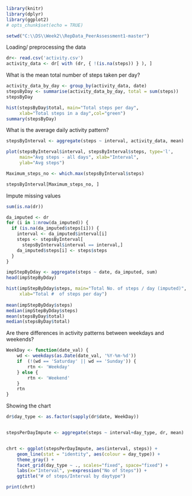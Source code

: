 
<!-- --- -->
<!-- title: 'Reproducible Research: Peer Assessment 1' -->
<!-- output: -->
<!--   html_document: -->
<!--     keep_md: yes -->

<!-- --- -->


<!-- Start -->
```{r echo=TRUE}

library(knitr)
library(dplyr)
library(ggplot2)
# opts_chunk$set(echo = TRUE)

setwd("C:\\DS\\Week2\\RepData_PeerAssessment1-master")
```

Loading/ preprocessing the data
```{r echo=TRUE}
dr<- read.csv('activity.csv')
activity_data <- dr[ with (dr, { !(is.na(steps)) } ), ]
```

What is the mean total number of steps taken per day?
```{r echo=TRUE}
activity_data_by_day <- group_by(activity_data, date)
stepsByDay <- summarise(activity_data_by_day, total = sum(steps))
stepsByDay
```

```{r echo=TRUE}
hist(stepsByDay$total, main="Total steps per day", 
     xlab="Total steps in a day",col="green")
summary(stepsByDay)
```

What is the average daily activity pattern?
```{r echo=TRUE}
stepsByInterval <- aggregate(steps ~ interval, activity_data, mean)

plot(stepsByInterval$interval, stepsByInterval$steps, type='l', 
     main="Avg steps - all days", xlab="Interval", 
     ylab="Avg steps")
```    

```{r echo=TRUE}

Maximum_steps_no <- which.max(stepsByInterval$steps)

stepsByInterval[Maximum_steps_no, ]
```

Impute missing values
```{r echo=TRUE}

sum(is.na(dr))

da_imputed <- dr
for (i in 1:nrow(da_imputed)) {
  if (is.na(da_imputed$steps[i])) {
    interval <- da_imputed$interval[i]
    steps <- stepsByInterval[
      stepsByInterval$interval == interval,]
    da_imputed$steps[i] <- steps$steps
  }
}

impStepByDday <- aggregate(steps ~ date, da_imputed, sum)
head(impStepByDday)

hist(impStepByDday$steps, main="Total No. of steps / day (imputed)", 
     xlab="Total #  of steps per day")
     
mean(impStepByDday$steps)
median(impStepByDday$steps)
mean(stepsByDay$total)
median(stepsByDay$total)
```

Are there differences in activity patterns between weekdays and weekends?
```{r echo=TRUE}
WeekDay <- function(date_val) {
    wd <- weekdays(as.Date(date_val, '%Y-%m-%d'))
    if  (!(wd == 'Saturday' || wd == 'Sunday')) {
        rtn <- 'Weekday'
    } else {
        rtn <- 'Weekend'
    }
    rtn
}
```

<!-- # Apply the week_day function and add a new column to activity dataset -->
<!-- # generating aggregated data frame  -->
Showing the chart
```{r echo=TRUE}
dr$day_type <- as.factor(sapply(dr$date, WeekDay))


stepsPerDayImpute <- aggregate(steps ~ interval+day_type, dr, mean)


chrt <- ggplot(stepsPerDayImpute, aes(interval, steps)) +
    geom_line(stat = "identity", aes(colour = day_type)) +
    theme_gray() +
    facet_grid(day_type ~ ., scales="fixed", space="fixed") +
    labs(x="Interval", y=expression("No of Steps")) +
    ggtitle("# of steps/Interval by daytype")

print(chrt)
```


